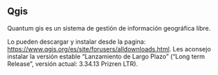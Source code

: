 

## Qgis

Quantum gis es un sistema de gestión de información geográfica libre.

Lo pueden descargar y instalar desde la pagina: <https://www.qgis.org/es/site/forusers/alldownloads.html>.
Les aconsejo instalar la versión estable "Lanzamiento de Largo Plazo" ("Long term Release", versión actual: 3.34.13 Prizren LTR).
